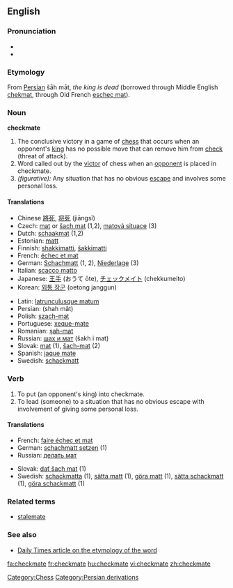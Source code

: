 ==English==

===Pronunciation===
*{{IPA|/ˈʧɛkmeɪt/}}
*{{SAMPA|/"tSEkmeIt/}}

===Etymology===
From [[Persian]] šāh māt, ''the king is dead'' (borrowed through Middle English [[chekmat]], through Old French [[eschec mat]]).

===Noun===
'''checkmate'''

# The conclusive victory in a game of [[chess]] that occurs when an opponent's [[king]] has no possible move that can remove him from [[check]] (threat of attack).
# Word called out by the [[victor]] of chess when an [[opponent]] is placed in checkmate.
# ''(figurative):'' Any situation that has no obvious [[escape]] and involves some personal loss.

====Translations====
{{trans-top}}
*Chinese [[將死]], [[将死]] (jiāngsĭ)
*Czech: [[mat]] or [[šach mat]] (1,2), [[matová situace]] (3)
*Dutch: [[schaakmat]] (1,2)
*Estonian: [[matt]]
*Finnish: [[shakkimatti]], [[šakkimatti]]
*French: [[échec et mat]]
*German: [[Schachmatt]] {{n}} (1, 2), [[Niederlage]] {{f}} (3)
*Italian: [[scacco matto]]
*Japanese: [[王手]] (おうて ōte), [[チェックメイト]] (chekkumeito)
*Korean: [[외통 장군]] (oetong janggun)
{{trans-mid}}
*Latin: [[latrunculusque matum]]
*Persian: {{FAchar|[[شاه مات]]}} (shah mât)
*Polish: [[szach-mat]] {{m}}
*Portuguese: [[xeque-mate]] {{m}}
*Romanian: [[şah-mat]] {{n}}
*Russian: [[шах и мат]] (šakh i mat) {{m}}
*Slovak: [[mat#Slovak|mat]] {{m}} (1), [[šach-mat]] (2)
*Spanish: [[jaque mate]]
*Swedish: [[schackmatt]] {{n}}
{{trans-bottom}}

===Verb===
{{en-verb|checkmat|ing}}

# To put (an opponent's king) into checkmate.
# To lead (someone) to a situation that has no obvious escape with involvement of giving some personal loss.

====Translations====
{{trans-top}}
*French: [[faire échec et mat]]
*German: [[schachmatt setzen]] (1)
*Russian: [[делать мат]]
{{trans-mid}}
*Slovak: [[dať šach mat]] (1)
*Swedish: [[schackmatta]] (1), [[sätta matt]] (1), [[göra matt]] (1), [[sätta schackmatt]] (1), [[göra schackmatt]] (1)
{{trans-bottom}}

===Related terms===
*[[stalemate]]

===See also===
*[http://www.dailytimes.com.pk/print.asp?page=story_23-2-2003_pg3_5&ndate=08/05/2004%204:10:21%20PM Daily Times article on the etymology of the word]

[[Category:Chess]]
[[Category:Persian derivations]]

[[fa:checkmate]]
[[fr:checkmate]]
[[hu:checkmate]]
[[vi:checkmate]]
[[zh:checkmate]]